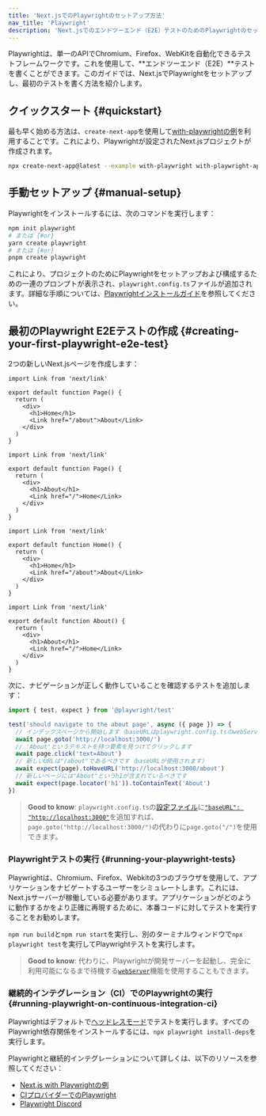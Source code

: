 ```yaml
---
title: 'Next.jsでのPlaywrightのセットアップ方法'
nav_title: 'Playwright'
description: 'Next.jsでのエンドツーエンド（E2E）テストのためのPlaywrightのセットアップ方法を学びます。'
---
```


Playwrightは、単一のAPIでChromium、Firefox、WebKitを自動化できるテストフレームワークです。これを使用して、**エンドツーエンド（E2E）**テストを書くことができます。このガイドでは、Next.jsでPlaywrightをセットアップし、最初のテストを書く方法を紹介します。

## クイックスタート {#quickstart}

最も早く始める方法は、`create-next-app`を使用して[with-playwrightの例](https://github.com/vercel/next.js/tree/canary/examples/with-playwright)を利用することです。これにより、Playwrightが設定されたNext.jsプロジェクトが作成されます。

```bash title="Terminal"
npx create-next-app@latest --example with-playwright with-playwright-app
```

## 手動セットアップ {#manual-setup}

Playwrightをインストールするには、次のコマンドを実行します：

```bash title="Terminal"
npm init playwright
# または {#or}
yarn create playwright
# または {#or}
pnpm create playwright
```

これにより、プロジェクトのためにPlaywrightをセットアップおよび構成するための一連のプロンプトが表示され、`playwright.config.ts`ファイルが追加されます。詳細な手順については、[Playwrightインストールガイド](https://playwright.dev/docs/intro#installation)を参照してください。

## 最初のPlaywright E2Eテストの作成 {#creating-your-first-playwright-e2e-test}

2つの新しいNext.jsページを作成します：

<AppOnly>

```tsx title="app/page.tsx"
import Link from 'next/link'

export default function Page() {
  return (
    <div>
      <h1>Home</h1>
      <Link href="/about">About</Link>
    </div>
  )
}
```

```tsx title="app/about/page.tsx"
import Link from 'next/link'

export default function Page() {
  return (
    <div>
      <h1>About</h1>
      <Link href="/">Home</Link>
    </div>
  )
}
```

</AppOnly>

<PagesOnly>

```tsx title="pages/index.ts"
import Link from 'next/link'

export default function Home() {
  return (
    <div>
      <h1>Home</h1>
      <Link href="/about">About</Link>
    </div>
  )
}
```

```tsx title="pages/about.ts"
import Link from 'next/link'

export default function About() {
  return (
    <div>
      <h1>About</h1>
      <Link href="/">Home</Link>
    </div>
  )
}
```

</PagesOnly>

次に、ナビゲーションが正しく動作していることを確認するテストを追加します：

```ts title="tests/example.spec.ts"
import { test, expect } from '@playwright/test'

test('should navigate to the about page', async ({ page }) => {
  // インデックスページから開始します（baseURLはplaywright.config.tsのwebServerで設定されています）
  await page.goto('http://localhost:3000/')
  // 'About'というテキストを持つ要素を見つけてクリックします
  await page.click('text=About')
  // 新しいURLは"/about"であるべきです（baseURLが使用されます）
  await expect(page).toHaveURL('http://localhost:3000/about')
  // 新しいページには"About"というh1が含まれているべきです
  await expect(page.locator('h1')).toContainText('About')
})
```

> **Good to know**: `playwright.config.ts`の[設定ファイル](https://playwright.dev/docs/test-configuration)に[`"baseURL": "http://localhost:3000"`](https://playwright.dev/docs/api/class-testoptions#test-options-base-url)を追加すれば、`page.goto("http://localhost:3000/")`の代わりに`page.goto("/")`を使用できます。

### Playwrightテストの実行 {#running-your-playwright-tests}

Playwrightは、Chromium、Firefox、Webkitの3つのブラウザを使用して、アプリケーションをナビゲートするユーザーをシミュレートします。これには、Next.jsサーバーが稼働している必要があります。アプリケーションがどのように動作するかをより正確に再現するために、本番コードに対してテストを実行することをお勧めします。

`npm run build`と`npm run start`を実行し、別のターミナルウィンドウで`npx playwright test`を実行してPlaywrightテストを実行します。

> **Good to know**: 代わりに、Playwrightが開発サーバーを起動し、完全に利用可能になるまで待機する[`webServer`](https://playwright.dev/docs/test-webserver/)機能を使用することもできます。

### 継続的インテグレーション（CI）でのPlaywrightの実行 {#running-playwright-on-continuous-integration-ci}

Playwrightはデフォルトで[ヘッドレスモード](https://playwright.dev/docs/ci#running-headed)でテストを実行します。すべてのPlaywright依存関係をインストールするには、`npx playwright install-deps`を実行します。

Playwrightと継続的インテグレーションについて詳しくは、以下のリソースを参照してください：

- [Next.js with Playwrightの例](https://github.com/vercel/next.js/tree/canary/examples/with-playwright)
- [CIプロバイダーでのPlaywright](https://playwright.dev/docs/ci)
- [Playwright Discord](https://discord.com/invite/playwright-807756831384403968)
